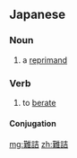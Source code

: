 ==Japanese==
{{ja-kanjitab|なん|きつ|yomi=on}}

===Noun===
{{ja-noun|なんきつ}}

# a [[reprimand]]

===Verb===
{{ja-verb-suru|tr=trans|なんきつ}}

# to [[berate]]

====Conjugation====
{{ja-suru|なんきつ}}

[[mg:難詰]]
[[zh:難詰]]